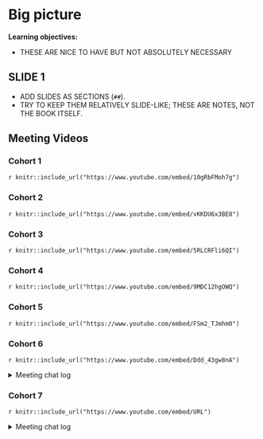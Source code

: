 # Big picture

**Learning objectives:**

- THESE ARE NICE TO HAVE BUT NOT ABSOLUTELY NECESSARY

## SLIDE 1

- ADD SLIDES AS SECTIONS (`##`).
- TRY TO KEEP THEM RELATIVELY SLIDE-LIKE; THESE ARE NOTES, NOT THE BOOK ITSELF.

## Meeting Videos

### Cohort 1

`r knitr::include_url("https://www.youtube.com/embed/10gRbFMoh7g")`

### Cohort 2

`r knitr::include_url("https://www.youtube.com/embed/vKKDU6x3BE8")`

### Cohort 3

`r knitr::include_url("https://www.youtube.com/embed/5RLCRFli6QI")`

### Cohort 4

`r knitr::include_url("https://www.youtube.com/embed/9MDC12hgOWQ")`

### Cohort 5

`r knitr::include_url("https://www.youtube.com/embed/FSm2_TJmhm0")`

### Cohort 6

`r knitr::include_url("https://www.youtube.com/embed/Ddd_43gw8nA")`

<details>
<summary> Meeting chat log </summary>

```
00:32:31	Oluwafemi Oyedele:	When should eval_tidy() be used instead of eval()?
base::eval() is sufficient for simple evaluation. Use eval_tidy() when you'd like to support expressions referring to the .data pronoun, or when you need to support quosures.
00:37:08	Trevin (he/him):	https://rlang.r-lib.org/reference/topic-defuse.html
00:38:38	Federica Gazzelloni:	https://rlang.r-lib.org/reference/eval_tidy.html
00:39:57	Arthur Shaw:	Tidy eval book: https://bookdown.dongzhuoer.com/tidyverse/tidyeval/
00:40:14	Arthur Shaw:	Also very useful resource: https://dplyr.tidyverse.org/articles/programming.html
00:40:28	Trevin (he/him):	https://ggplot2.tidyverse.org/reference/aes.html
00:40:37	Federica Gazzelloni:	https://ggplot2.tidyverse.org/reference/tidyeval.html
00:41:22	Oluwafemi Oyedele:	It is Tidyverse design
00:49:13	Federica Gazzelloni:	https://www.youtube.com/watch?v=2NixH3QAerQ&list=PL3x6DOfs2NGi9lH7q-phZlPrl6HKXYDbn&index=15
00:50:13	Federica Gazzelloni:	Minute: 17:04
00:54:03	Federica Gazzelloni:	con <- DBI::dbConnect(RSQLite::SQLite(), filename = ":memory:")
00:54:18	Federica Gazzelloni:	DBI::dbDisconnect(con)
```
</details>

### Cohort 7

`r knitr::include_url("https://www.youtube.com/embed/URL")`

<details>

<summary>Meeting chat log</summary>
```
LOG
```
</details>
